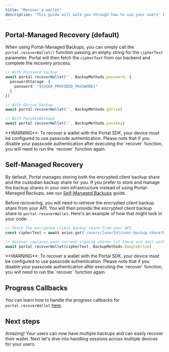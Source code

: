 ```yaml
---
title: "Recover a wallet"
description: "This guide will walk you through how to use your users' backups to recover their wallet."
---
```


## Portal-Managed Recovery (default)

When using Portal-Managed Backups, you can simply call the `portal.recoverWallet()` function passing an empty string for the `cipherText` parameter. Portal will then fetch the `cipherText` from our backend and complete the recovery process.

```typescript
// With Password backup
await portal.recoverWallet('', BackupMethods.password, {
  passwordStorage: {
    password: "${USER_PROVIDED_PASSWORD}"
  }
})

// With GDrive backup
await portal.recoverWallet('', BackupMethods.gdrive)

// With PasskeyBackups
await portal.recoverWallet('', BackupMethods.passkey)
```

<Warning>
**WARNING**: To recover a wallet with the Portal SDK, your device must be configured to use passcode authentication. Please note that if you disable your passcode authentication after executing the `recover` function, you will need to run the `recover` function again.
</Warning>

## Self-Managed Recovery

By default, Portal manages storing both the encrypted client backup share and the custodian backup share for you. If you prefer to store and manage the backup shares in your own infrastructure instead of using Portal-Managed Backups, see our [Self-Managed Backups](../../resources/self-managed-backups.md) guide.

Before recovering, you will need to retrieve the encrypted client backup share from your API. You will then provide the encrypted client backup share to `portal.recoverWallet`. Here's an example of how that might look in your code:

```typescript
// Fetch the encrypted client backup share from your API.
const cipherText = await axios.get('/users/[userId]/user-backup-share?backupMethod=GDRIVE')

// Recover replaces your current signing shares (if there are any) with new ones.
await portal.recoverWallet(cipherText, BackupMethods.GoogleDrive)
```

<Warning>
**WARNING**: To recover a wallet with the Portal SDK, your device must be configured to use passcode authentication. Please note that if you disable your passcode authentication after executing the `recover` function, you will need to run the `recover` function again.
</Warning>

## Progress Callbacks

You can learn how to handle the progress callbacks for `portal.recoverWallet` [here](mpc-progress-callbacks.md).

## Next steps

Amazing! Your users can now have multiple backups and can easily recover their wallet. Next let's dive into handling sessions across multiple devices for your users.
